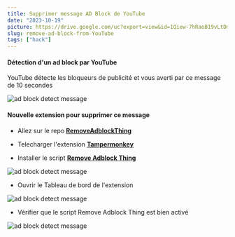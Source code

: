 ```yaml
---
title: Supprimer message AD Block de YouTube
date: "2023-10-19"
picture: https://drive.google.com/uc?export=view&id=1Qiew-7hRaoB19vLtDmeEPnYM0XeXJbFk
slug: remove-ad-block-from-YouTube
tags: ["hack"]
---
```


<h4>Détection d'un ad block par YouTube</h4>

YouTube détecte les bloqueurs de publicité et vous averti par ce message de 10 secondes

<div className='flex items-center justify-center'>
  <Image
    src='https://drive.google.com/uc?export=view&id=1cvJWznXj_tYACb-Q_u5q8pzMx6yr3H2y'
    alt='ad block detect message'
    width={500}
    height={50}
  />
</div>

<h4>Nouvelle extension pour supprimer ce message</h4>

- Allez sur le repo [**RemoveAdblockThing**](https://github.com/TheRealJoelmatic/RemoveAdblockThing)

- Telecharger l'extension [**Tampermonkey**](https://addons.mozilla.org/en-US/firefox/addon/tampermonkey/)

- Installer le script [**Remove Adblock Thing**](https://github.com/TheRealJoelmatic/RemoveAdblockThing/raw/main/Youtube-Ad-blocker-Reminder-Remover.user.js)

<div className='flex items-center justify-center'>
  <Image
    src='https://drive.google.com/uc?export=view&id=1LWMXCoQrsy8abj1XR9RUPFR-2z6FDaII'
    alt='ad block detect message'
    width={500}
    height={50}
  />
</div>

- Ouvrir le Tableau de bord de l'extension

<div className='flex items-center justify-center'>
  <Image
    src='https://drive.google.com/uc?export=view&id=1BvqvGhPCaVmUqSXm7cJygpIbJJrFE2rQ'
    alt='ad block detect message'
    width={500}
    height={50}
  />
</div>

- Vérifier que le script Remove Adblock Thing est
  bien activé

<div className='flex items-center justify-center'>
  <Image
    src='https://drive.google.com/uc?export=view&id=1SX2XwChVzj08THL3umZgrHfVRL_PytDu'
    alt='ad block detect message'
    width={1000}
    height={500}
  />
</div>
